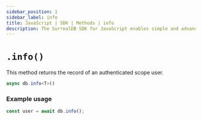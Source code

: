 ```yaml
---
sidebar_position: 1
sidebar_label: info
title: JavaScript | SDK | Methods | info
description: The SurrealDB SDK for JavaScript enables simple and advanced querying of a remote or embedded database.
---
```


# `.info()`

This method returns the record of an authenticated scope user.

```ts title="Method Syntax"
async db.info<T>()
```

### Example usage
```ts
const user = await db.info();
```